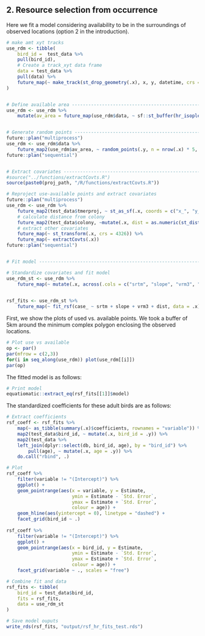 
## 2. Resource selection from occurrence

Here we fit a model considering availability to be in the surroundings of observed locations (option 2 in the introduction).

```{r, echo=FALSE, warning=FALSE, message=FALSE}

# make amt xyt tracks
use_rdm <- tibble(
    bird_id =  test_data %>% 
    pull(bird_id),
    # Create a track_xyt data frame
    data = test_data %>% 
    pull(data) %>% 
    future_map(~ make_track(st_drop_geometry(.x), x, y, datetime, crs = crs(.x)))
)


# Define available area ---------------------------------------------------
use_rdm <- use_rdm %>% 
    mutate(av_area = future_map(use_rdm$data, ~ sf::st_buffer(hr_isopleths(hr_mcp(.x, levels = 1)), dist = 5000)))


# Generate random points --------------------------------------------------
future::plan("multiprocess")
use_rdm <- use_rdm$data %>% 
    future_map2(use_rdm$av_area, ~ random_points(.y, n = nrow(.x) * 5, presence = .x))
future::plan("sequential")


# Extract covariates ------------------------------------------------------
#source("../functions/extractCovts.R")
source(paste0(proj_path, "/R/functions/extractCovts.R"))

# Reproject use-available points and extract covariates
future::plan("multiprocess")
use_rdm <- use_rdm %>% 
    future_map2(test_data$tmerproj, ~ st_as_sf(.x, coords = c("x_", "y_"), remove = FALSE, crs = .y)) %>% 
    # calculate distance from colony
    future_map2(test_data$colony, ~mutate(.x, dist = as.numeric(st_distance(.x, .y)))) %>% 
    # extract other covariates
    future_map(~ st_transform(.x, crs = 4326)) %>% 
    future_map(~ extractCovts(.x))
future::plan("sequential")


# Fit model ---------------------------------------------------------------

# Standardize covariates and fit model
use_rdm_st <- use_rdm %>% 
    future_map(~ mutate(.x, across(.cols = c("srtm", "slope", "vrm3", "dist"), scale)))
    

rsf_fits <- use_rdm_st %>% 
    future_map(~ fit_rsf(case_ ~ srtm + slope + vrm3 + dist, data = .x))

```

First, we show the plots of used vs. available points. We took a buffer of 5km around the minimum complex polygon enclosing the observed locations.

```{r, echo=FALSE, message=FALSE, warning=FALSE, out.width='95%', fig.align='center', fig.show='hold', fig.cap="Observed vs. available"}

# Plot use vs available
op <- par()
par(mfrow = c(2,3))
for(i in seq_along(use_rdm)) plot(use_rdm[[i]])
par(op)

```


The fitted model is as follows:


```{r equation, echo=FALSE, results="asis"}

# Print model
equatiomatic::extract_eq(rsf_fits[[1]]$model)

```


The standardized coefficients for these adult birds are as follows:

```{r, echo=FALSE, message=FALSE, warning=FALSE, out.width='95%', fig.align='center', fig.show='hold'}

# Extract coefficients
rsf_coeff <- rsf_fits %>% 
    map(~ as_tibble(summary(.x)$coefficients, rownames = "variable")) %>% 
    map2(test_data$bird_id, ~ mutate(.x, bird_id = .y)) %>% 
    map2(test_data %>% 
    left_join(dplyr::select(db, bird_id, age), by = "bird_id") %>% 
        pull(age), ~ mutate(.x, age = .y)) %>%
    do.call("rbind", .)

# Plot
rsf_coeff %>% 
    filter(variable != "(Intercept)") %>% 
    ggplot() +
    geom_pointrange(aes(x = variable, y = Estimate, 
                        ymin = Estimate - `Std. Error`, 
                        ymax = Estimate + `Std. Error`,
                        colour = age)) +
    geom_hline(aes(yintercept = 0), linetype = "dashed") +
    facet_grid(bird_id ~ .)
    
rsf_coeff %>% 
    filter(variable != "(Intercept)") %>% 
    ggplot() +
    geom_pointrange(aes(x = bird_id, y = Estimate, 
                        ymin = Estimate - `Std. Error`, 
                        ymax = Estimate + `Std. Error`,
                        colour = age)) +
    facet_grid(variable ~ ., scales = "free")
```


```{r, echo=FALSE}

# Combine fit and data
rsf_fits <- tibble(
    bird_id = test_data$bird_id,
    fits = rsf_fits,
    data = use_rdm_st
)

# Save model ouputs
write_rds(rsf_fits, "output/rsf_hr_fits_test.rds")

```

